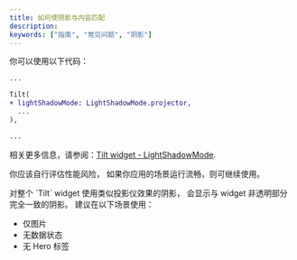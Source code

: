 ```yaml
---
title: 如何使阴影与内容匹配
description:
keywords: ["指南", "常见问题", "阴影"]
---
```


你可以使用以下代码：

```diff {4} showLineNumbers
...

Tilt(
+ lightShadowMode: LightShadowMode.projector,
  ...
),

...
```

相关更多信息，请参阅：[Tilt widget - LightShadowMode][].

你应该自行评估性能风险，
如果你应用的场景运行流畅，则可继续使用。

<Note type="warning" title="存在性能风险">
对整个 `Tilt` widget 使用类似投影仪效果的阴影，  
会显示与 widget 非透明部分完全一致的阴影。  
建议在以下场景使用：

- 仅图片
- 无数据状态
- 无 Hero 标签
</Note>

[Tilt widget - LightShadowMode]: /zh/docs/widgets/tilt-widget/#lightshadowmode
